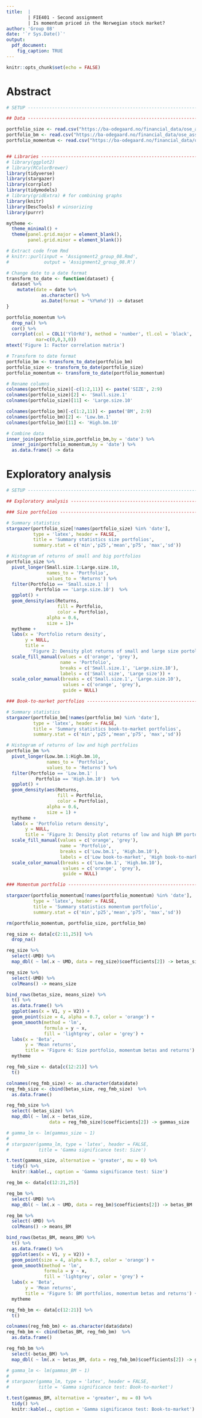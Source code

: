 ```yaml
---
title:  |  
        | FIE401 - Second assignment 
        | Is momentum priced in the Norwegian stock market?
author: 'Group 08'
date: '`r Sys.Date()`'
output: 
  pdf_document:
    fig_caption: TRUE
---
```


```r
knitr::opts_chunk$set(echo = FALSE)
```

# Abstract


```r
# SETUP ------------------------------------------------------------------------

## Data ------------------------------------------------------------------------

portfolio_size <- read.csv("https://ba-odegaard.no/financial_data/ose_asset_pricing_data/equity_size_portfolios_monthly_vw.txt")
portfolio_bm <- read.csv("https://ba-odegaard.no/financial_data/ose_asset_pricing_data/book_market_portfolios_monthly_vw.txt")
portfolio_momentum <- read.csv("https://ba-odegaard.no/financial_data/ose_asset_pricing_data/pricing_factors_monthly.txt")


## Libraries -------------------------------------------------------------------
# library(ggplot2)
# library(RColorBrewer)
library(tidyverse)
library(stargazer)
library(corrplot)
library(tidymodels)
# library(gridExtra) # for combining graphs
library(knitr)
library(DescTools) # winsorizing 
library(purrr)

mytheme <- 
  theme_minimal() +
  theme(panel.grid.major = element_blank(), 
        panel.grid.minor = element_blank())

# Extract code from Rmd
# knitr::purl(input = 'Assignment2_group_08.Rmd',
#             output = 'Assignment2_group_08.R')
```

```r
# Change date to a date format
transform_to_date <- function(dataset) {
  dataset %>%
    mutate(date = date %>%
             as.character() %>%
             as.Date(format = '%Y%m%d')) -> dataset
}

portfolio_momentum %>%
  drop_na() %>%
  cor() %>%
  corrplot(col = COL1('YlOrRd'), method = 'number', tl.col = 'black',
           mar=c(0,0,3,0))
mtext('Figure 1: Factor correlation matrix')

# Transform to date format
portfolio_bm <- transform_to_date(portfolio_bm)
portfolio_size <- transform_to_date(portfolio_size)
portfolio_momentum <- transform_to_date(portfolio_momentum)

# Rename columns
colnames(portfolio_size)[-c(1:2,11)] <- paste('SIZE', 2:9)
colnames(portfolio_size)[2] <- 'Small.size.1'
colnames(portfolio_size)[11] <- 'Large.size.10'

colnames(portfolio_bm)[-c(1:2,11)] <- paste('BM', 2:9)
colnames(portfolio_bm)[2] <- 'Low.bm.1'
colnames(portfolio_bm)[11] <- 'High.bm.10'

# Combine data
inner_join(portfolio_size,portfolio_bm,by = 'date') %>% 
  inner_join(portfolio_momentum,by = 'date') %>%
  as.data.frame() -> data
```


# Exploratory analysis

```r
# SETUP ------------------------------------------------------------------------

## Exploratory analysis --------------------------------------------------------

### Size portfolios ------------------------------------------------------------

# Summary statistics
stargazer(portfolio_size[!names(portfolio_size) %in% 'date'],
          type = 'latex', header = FALSE,
          title = 'Summary statistics size portfolios',
          summary.stat = c('min','p25','mean','p75', 'max','sd'))

# Histogram of returns of small and big portfolios
portfolio_size %>%
  pivot_longer(Small.size.1:Large.size.10,
               names_to = 'Portfolio',
               values_to = 'Returns') %>%
  filter(Portfolio == 'Small.size.1' |
           Portfolio == 'Large.size.10')  %>%
  ggplot() +
  geom_density(aes(Returns,
                   fill = Portfolio,
                   color = Portfolio),
               alpha = 0.6,
               size = 1)+
  mytheme +
  labs(x = 'Portfolio return desity',
       y = NULL,
       title = 
         'Figure 2: Density plot returns of small and large size portolios') +
  scale_fill_manual(values = c('orange', 'grey'),
                    name = 'Portfolio',
                    breaks = c('Small.size.1', 'Large.size.10'),
                    labels = c('Small size', 'Large size')) +
  scale_color_manual(breaks = c('Small.size.1', 'Large.size.10'),
                     values = c('orange', 'grey'),
                     guide = NULL)

### Book-to-market portfolios --------------------------------------------------

# Summary statistics
stargazer(portfolio_bm[!names(portfolio_bm) %in% 'date'],
          type = 'latex', header = FALSE,
          title = 'Summary statistics book-to-market portfolios',
          summary.stat = c('min','p25','mean','p75', 'max','sd'))

# Histogram of returns of low and high portfolios
portfolio_bm %>%
  pivot_longer(Low.bm.1:High.bm.10,
               names_to = 'Portfolio',
               values_to = 'Returns') %>%
  filter(Portfolio == 'Low.bm.1' |
           Portfolio == 'High.bm.10')  %>%
  ggplot() +
  geom_density(aes(Returns,
                   fill = Portfolio,
                   color = Portfolio),
               alpha = 0.6,
               size = 1) +
  mytheme +
  labs(x = 'Portfolio return density',
       y = NULL,
       title = 'Figure 3: Density plot returns of low and high BM portolios') +
  scale_fill_manual(values = c('orange', 'grey'),
                    name = 'Portfolio',
                    breaks = c('Low.bm.1', 'High.bm.10'),
                    labels = c('Low book-to-market', 'High book-to-market')) +
  scale_color_manual(breaks = c('Low.bm.1', 'High.bm.10'),
                     values = c('orange', 'grey'),
                     guide = NULL)

### Momentum portfolio ---------------------------------------------------------

stargazer(portfolio_momentum[!names(portfolio_momentum) %in% 'date'],
          type = 'latex', header = FALSE,
          title = 'Summary statistics momentum portfolio',
          summary.stat = c('min','p25','mean','p75', 'max','sd'))

rm(portfolio_momentum, portfolio_size, portfolio_bm)
```

```r
reg_size <- data[c(2:11,25)] %>%
  drop_na()

reg_size %>%
  select(-UMD) %>%
  map_dbl( ~ lm(.x ~ UMD, data = reg_size)$coefficients[2]) -> betas_size

reg_size %>%
  select(-UMD) %>%
  colMeans() -> means_size

bind_rows(betas_size, means_size) %>%
  t() %>%
  as.data.frame() %>%
  ggplot(aes(x = V1, y = V2)) +
  geom_point(size = 4, alpha = 0.7, color = 'orange') + 
  geom_smooth(method = 'lm', 
              formula = y ~ x, 
              fill = 'lightgrey', color = 'grey') +
  labs(x = 'Beta',
       y = 'Mean returns',
       title = 'Figure 4: Size portfolio, momentum betas and returns') +
  mytheme

reg_fmb_size <- data[c(12:21)] %>%
  t() 

colnames(reg_fmb_size) <- as.character(data$date)
reg_fmb_size <- cbind(betas_size, reg_fmb_size)  %>%
  as.data.frame()

reg_fmb_size %>%
  select(-betas_size) %>%
  map_dbl( ~ lm(.x ~ betas_size, 
                data = reg_fmb_size)$coefficients[2]) -> gammas_size

# gamma_lm <- lm(gammas_size ~ 1)
# 
# stargazer(gamma_lm, type = 'latex', header = FALSE,
#           title = 'Gamma significance test: Size')

t.test(gammas_size, alternative = 'greater', mu = 0) %>%
  tidy() %>%
  knitr::kable(., caption = 'Gamma significance test: Size')
```

```r
reg_bm <- data[c(12:21,25)]

reg_bm %>%
  select(-UMD) %>%
  map_dbl( ~ lm(.x ~ UMD, data = reg_bm)$coefficients[2]) -> betas_BM

reg_bm %>%
  select(-UMD) %>%
  colMeans() -> means_BM

bind_rows(betas_BM, means_BM) %>%
  t() %>%
  as.data.frame() %>%
  ggplot(aes(x = V1, y = V2)) +
  geom_point(size = 4, alpha = 0.7, color = 'orange') + 
  geom_smooth(method = 'lm', 
              formula = y ~ x, 
              fill = 'lightgrey', color = 'grey') +
  labs(x = 'Beta',
       y = 'Mean returns',
       title = 'Figure 5: BM portfolios, momentum betas and returns') +
  mytheme

reg_fmb_bm <- data[c(12:21)] %>%
  t() 

colnames(reg_fmb_bm) <- as.character(data$date)
reg_fmb_bm <- cbind(betas_BM, reg_fmb_bm)  %>%
  as.data.frame()

reg_fmb_bm %>%
  select(-betas_BM) %>%
  map_dbl( ~ lm(.x ~ betas_BM, data = reg_fmb_bm)$coefficients[2]) -> gammas_BM

# gamma_lm <- lm(gammas_BM ~ 1)
# 
# stargazer(gamma_lm, type = 'latex', header = FALSE,
#           title = 'Gamma significance test: Book-to-market')

t.test(gammas_BM, alternative = 'greater', mu = 0) %>%
  tidy() %>%
  knitr::kable(., caption = 'Gamma significance test: Book-to-market')
```


